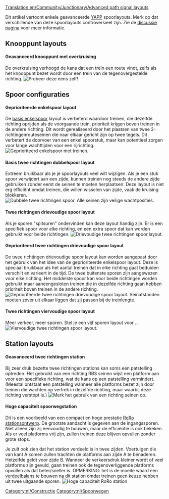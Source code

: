 [[Translation:en/Community/Junctionary/Advanced path signal layouts]]

Dit artikel vertoont enkele geavanceerde [[nl/Archive/Manual/Nu een andere routegebaseerde signaleringpatch/YAPP|YAPP]] spoorlayouts. Merk op dat verschillende van deze spoorlayouts controversieel zijn. Zie de [[en/Advanced path signal layouts|discussie pagina]] voor meer informatie.

== Knooppunt layouts ==
====Geavanceerd knooppunt met overkruising====
De overkruising verhoogd de kans dat een trein een route vindt, zelfs als het knooppunt bezet wordt door een trein van de tegenovergestelde richting.
[[File:en/Yapp advancedjunction.png|frame|center|Probeer deze eens zelf!]]

== Spoor configuraties ==
====Geprioriteerde enkelspoor layout====
De [[nl/Archive/Manual/Nu een andere routegebaseerde signaleringpatch/YAPP#Basic_single_track|basis enkelspoor]] layout is verbeterd waardoor treinen, die dezelfde richting oprijden als de voorgaande trein, prioriteit krijgen boven treinen in de andere richting. Dit wordt gerealiseerd door het plaatsen van twee 2-richtingenrouteseinen die naar elkaar gericht zijn op twee tegels. Dit verbetert de doorvoer van een enkel spoorstuk, maar kan potentieel zorgen voor lange wachttijden voor een rijrichting.
[[File:en/Yapp adv single track.png|frame|center|Geprioriteerd enkelspoor met treinen.]]

====Basis twee richtingen dubbelspoor layout====
Extreem bruikbaar als je je spoorlayouts veel wilt wijzigen. Als je een stuk spoor verwijdert aan een zijde, kunnen treinen nog steeds de andere zijde gebruiken zonder eerst de seinen te moeten herplaatsen. Deze layout is niet erg efficiënt omdat treinen, die willen wisselen van zijde, vaak de kruising blokkeren.
[[File:en/Yapp dualtrack.png|frame|center|Dubbele twee richtingen spoor. Alle seinen zijn veilige wachtposities.]]

====Twee richtingen drievoudige spoor layout====
Als je sporen "spitsuren" ondervinden kan deze layout handig zijn. Er is een specifiek spoor voor elke richting, en een extra spoor dat kan worden gebruikt voor beide richtingen.
[[File:en/Pbs 3track.png|frame|center|Drievoudige twee richtingen spoor layout.]]

====Geprioriteerd twee richtingen drievoudige spoor layout====
De twee richtingen drievoudige spoor layout kan worden aangepast door het gebruik van het idee van de geprioriteerde enkelspoor layout. Deze is speciaal bruikbaar als het aantal treinen dat in elke richting gaat beduiden verschilt en varieert in de tijd. De twee buitenste sporen zijn aangewezen voor elke richting. Het middelste spoor kan voor beide richtingen worden gebruikt maar aaneengesloten treinen die in dezelfde richting gaan hebben prioriteit boven treinen in de andere richting.
[[File:en/Yapp triple track.png|frame|center|Geprioriteerde twee richtingen drievoudige spoor layout. Seinafstanden moeten zover uit elkaar liggen dat zij passen bij de treinlengte.]]

====Twee richtingen viervoudige spoor layout====
Meer verkeer, meer sporen. Stel je een vijf sporen layout voor ...
[[File:en/Yapp quadtrack.png|frame|center|Viervoudige twee richtingen spoor layout.]]

== Station layouts ==
====Geavanceerd twee richtingen station====
Bij zeer druk bezette twee richtingen stations kan soms een patstelling optreden. Het gebruikt van een richting RBS seinen wijst een platform aan voor een specifieke richting, wat de kans op een patstelling vermindert. (Meestal ontstaat een patstelling wanneer alle platforms bezet zijn door treinen die wachten op vertrek in dezelfde richting, maar waarbij deze richting verstopt is.)
[[File:en/Yapp advancedstation.png|frame|center|Merk het gebruik van een richting seinen op.]]

====Hoge capaciteit spoorwegstation====
Dit is een voorbeeld van een compact en hoge prestatie [[nl/Manual/Spoorwegstation#Ro-Ro|RoRo stationsontwerp]]. De grootste aandacht is gegeven aan de ingangssporen. Niet alleen zijn zij eenvoudig te bouwen, maar de efficiëntie is ook bekeken. Als er veel platforms vrij zijn, zullen treinen deze blijven opvullen zonder grote stops.

Je zult ook zien dat het station verdeeld is in twee zijden. Voertuigen die van kant A komen zullen trachten de platforms aan zijde A te benaderen. Hetzelfde geldt voor zijde B. Wanneer de verkeersdruk kleiner wordt of veel platforms zijn gevuld, gaan treinen ook de tegenoverliggende platforms opvullen als dat beter/sneller is. OPMERKING: het is de moeite waard een  [http://wiki.openttdcoop.org/Balancing verdeelbalans] te bouwen na dit station omdat treinen geen keuze hebben uit twee uitgaande sporen.
[[File:en/Roro pbs4.png|frame|center|Hoge capaciteit RoRo station]]<br>
{{nl/Kenmerken|0.7|0.7.0}}
[[Category:nl/Constructie]]
[[Category:nl/Spoorwegen]]